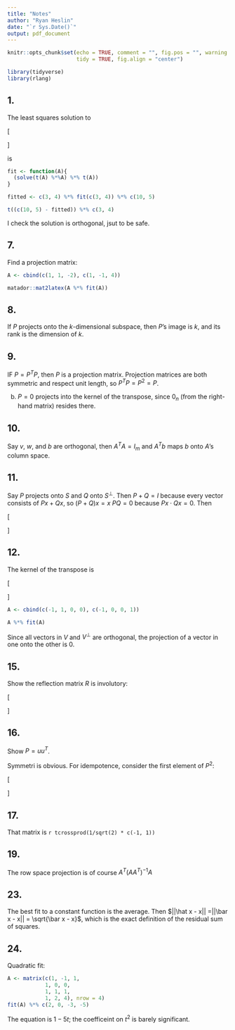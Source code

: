 ---
title: "Notes"
author: "Ryan Heslin"
date: "`r Sys.Date()`"
output: pdf_document
---

 <!-- Standard custom LaTeX commands -->
\newcommand{\abcd}{\begin{bmatrix}a&b\\
c&d\end{bmatrix}}
\newcommand{\m}[1]{\begin{bmatrix}#1\end{bmatrix}}

\newcommand{\vect}[1]{\begin{pmatrix}#1\end{pmatrix}}

\newcommand{\meq}[1]{\begin{split}#1\end{split}}

\newcommand{\bym}[1]{#1\times{m}}

\newcommand{\nby}[1]{n\times{#1}}

\newcommand{\subsp}[2]{\Bigg\{\begin{bmatrix}#1\end{bmatrix}:#2\Bigg\}}

\newcommand{\proj}[2]{\text{proj}_#1(#2)}

\newcommand{\refl}[2]{\text{refl}_#1(#2)}

\newcommand{\sumn}{\sum_{i=1}^n}

<!-- % 1: term 1 -->
<!-- % 2: subscript 1 -->
<!-- % 3: term 2 -->
<!-- % 4: subscript 2 -->
<!-- % 5. operation -->
\newcommand{\dotsn}[5]{#1_{1}#3_{1}#5{#1}_{2}#3_{2}{#5}\dots{#5}#1_{#2}#3_{#4}}

```{r setup, include=FALSE}
knitr::opts_chunk$set(echo = TRUE, comment = "", fig.pos = "", warning = FALSE,
                      tidy = TRUE, fig.align = "center")

library(tidyverse)
library(rlang)
```


## 1.

The least squares solution to

\[
  \begin{aligned}
    & 3x = 10\\
    & 4x = 5
  \end{aligned}
\]

is 

```{r}
fit <- function(A){
  (solve(t(A) %*%A) %*% t(A))
}

fitted <- c(3, 4) %*% fit(c(3, 4)) %*% c(10, 5)

t((c(10, 5) - fitted)) %*% c(3, 4)

```

I check the solution is orthogonal, jsut to be safe.




## 7.

Find a projection matrix:

```{r, results = 'asis'}
A <- cbind(c(1, 1, -2), c(1, -1, 4))

matador::mat2latex(A %*% fit(A))
```

## 8.

If $P$ projects onto the $k$-dimensional subspace, then $P$'s image is $k$, and its rank is the dimension of $k$.

## 9.

IF $P=P^TP$, then $P$ is a projection matrix. Projection matrices are both symmetric and respect unit length, so $P^TP=P^2=P$.

b. $P=0$ projects into the kernel of the transpose, since $0_n$ (from the right-hand matrix) resides there.

## 10.

Say $v$, $w$, and $b$ are orthogonal, then $A^TA=I_m$ and $A^Tb$ maps $b$ onto $A$'s column space.

## 11.

Say $P$ projects onto $S$ and $Q$ onto $S^{\perp}$. Then $P + Q = I$ because every vector consists of $Px + Qx$, so $(P + Q)x =x$ $PQ =0$ because $Px \cdot Qx = 0$. Then

\[
  \begin{aligned}
    & (P - Q)^2 = I\\
    & P^2 - QP - PQ + Q^2 =I
    & P + Q = I\\
    & I = I
  \end{aligned}
\]

## 12.

The kernel of the transpose is 

\[
  \begin{bmatrix}
  -1 & -1\\
  1 & 0\\
  0 & 0\\
  0 &1
  \end{bmatrix}
\]

```{r}
A <- cbind(c(-1, 1, 0, 0), c(-1, 0, 0, 1))

A %*% fit(A)
```
Since all vectors in $V$ and $V^{\perp}$ are orthogonal, the projection of a vector in one onto the other is 0.


## 15.

Show the reflection matrix $R$ is involutory:

\[
  \begin{aligned}
    & R^2 = (I - 2P)^2\\
    & = I^2 +4P^2 -2PI - 2IP + I^2\\
    & = I^2\\
    & = I
  \end{aligned}
\]

## 16.

Show $P = uu^T$.

Symmetri is obvious. For idempotence, consider the first element of $P^2$:


\[
  \begin{aligned}
    & = (u_1^2)^2 + (u_1+u_2)^2\\
    & = u_1^2(u_1^2 +u_2^2)\\
    & = u_1^2
  \end{aligned}
\]

## 17.

That matrix is
`r tcrossprod(1/sqrt(2) * c(-1, 1))`

## 19.

The row space projection is of course $A^T(AA^T)^{-1}A$


## 23.

The best fit to a constant function is the average. Then $||\hat x - x|| =||\bar x - x|| = \sqrt{\bar x - x}$, which is the exact definition of the residual sum of squares.


## 24.

Quadratic fit:

```{r}
A <- matrix(c(1, -1, 1,
            1, 0, 0,
            1, 1, 1,
            1, 2, 4), nrow = 4)
fit(A) %*% c(2, 0, -3, -5)
```
The equation is $1 -5t$; the coefficeint on $t^2$ is barely significant.
